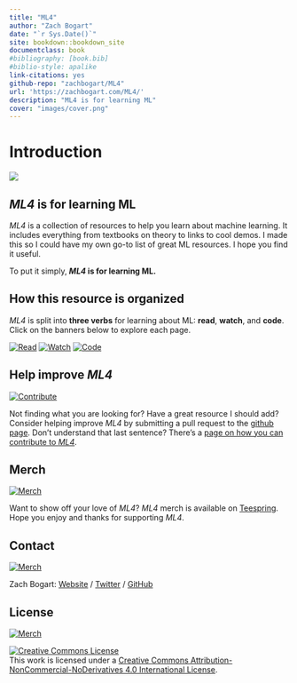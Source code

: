 ```yaml
--- 
title: "ML4"
author: "Zach Bogart"
date: "`r Sys.Date()`"
site: bookdown::bookdown_site
documentclass: book
#bibliography: [book.bib]
#biblio-style: apalike
link-citations: yes
github-repo: "zachbogart/ML4"
url: 'https://zachbogart.com/ML4/'
description: "ML4 is for learning ML"
cover: "images/cover.png"
---
```


# Introduction {-}

![](images/banners/intro_banner.png)

## *ML4* is for learning ML

*ML4* is a collection of resources to help you learn about machine learning. It includes everything from textbooks on theory to links to cool demos. I made this so I could have my own go-to list of great ML resources. I hope you find it useful.

To put it simply, ***ML4* is for learning ML.**

## How this resource is organized
*ML4* is split into **three verbs** for learning about ML: **read**, **watch**, and **code**. Click on the banners below to explore each page.

[![Read](images/banners/read_banner.png)](read.html){class="active-banner"}
[![Watch](images/banners/watch_banner.png)](watch.html){class="active-banner"}
[![Code](images/banners/code_banner.png)](code.html){class="active-banner"}

## Help improve *ML4*
[![Contribute](images/banners/contribute_banner.png)](contribute.html){class="active-banner"}

Not finding what you are looking for? Have a great resource I should add? Consider helping improve *ML4* by submitting a pull request to the [github page](https://github.com/zachbogart/ML4){target="_blank"}. Don't understand that last sentence? There's a [page on how you can contribute to *ML4*](contribute.html).

## Merch
[![Merch](images/banners/merch_banner.png)](https://teespring.com/stores/ml4){target="_blank" class="active-banner"}

Want to show off your love of *ML4*? *ML4* merch is available on [Teespring](https://teespring.com/stores/ml4){target="_blank"}. Hope you enjoy and thanks for supporting *ML4*.

<!-- Contact -->
## Contact
[![Merch](images/banners/contact_banner.png)](https://zachbogart.com/info.html){target="_blank" class="active-banner"}

Zach Bogart: 
[Website](https://zachbogart.com/){target="_blank"}
/
[Twitter](https://twitter.com/zachbogart){target="_blank"}
/
[GitHub](https://github.com/zachbogart){target="_blank"}

<!-- License -->
## License
[![Merch](images/banners/license_banner.png)](http://creativecommons.org/licenses/by-nc-nd/4.0/){target="_blank" class="active-banner"}

<a rel="license" href="http://creativecommons.org/licenses/by-nc-nd/4.0/" target="_blank"><img alt="Creative Commons License" style="border-width:0" src="https://i.creativecommons.org/l/by-nc-nd/4.0/88x31.png" /></a><br />This work is licensed under a <a rel="license" href="http://creativecommons.org/licenses/by-nc-nd/4.0/" target="_blank">Creative Commons Attribution-NonCommercial-NoDerivatives 4.0 International License</a>.



